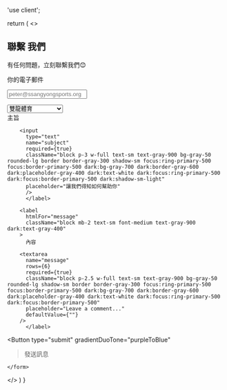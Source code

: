 'use client';

  return (
<>
   <section>
  <div className="py-8 lg:py-16 px-4 mx-auto max-w-screen-md">
    <h2 className="mb-4 text-4xl tracking-tight font-extrabold text-center text-gray-900 dark:text-white">
      <span className={styles.abc}>聯繫</span>
      我們
    </h2>
    <p className="mb-8 lg:mb-16 font-light text-center text-gray-500 dark:text-gray-400 sm:text-xl">
      有任何問題，立刻聯繫我們😊
    </p>
    <form
              action="https://formsubmit.co/ssportpop@gmail.com"
              name="聯繫表單"
              method="POST"
    className="space-y-8"
            >
        <input type="hidden" name="_next" value="https://ssangyongsports.org/thanks" />
          <input type="hidden" name="_subject" value="雙龍體育客戶聯繫" />
            <input type="hidden" name="_captcha" value="false" />
              <input type="hidden" name="_blacklist" value=" 幹, 靠 去死, 娘" />
             <label
         htmlFor="name"
  className="block mb-2 text-sm font-medium text-gray-900 dark:text-gray-300"
>
  你的電子郵件

<input
  type="name"
  name="email"
  className="shadow-sm bg-gray-50 border border-gray-300 text-gray-900 text-sm rounded-lg focus:ring-primary-500 focus:border-primary-500 block w-full p-2.5 dark:bg-gray-700 dark:border-gray-600 dark:placeholder-gray-400 dark:text-white dark:focus:ring-primary-500 dark:focus:border-primary-500 dark:shadow-sm-light"
  placeholder="peter@ssangyongsports.org"
  required={true}
/>
      </label>
      <input type="hidden" name="_email.subject" value="雙龍體育網站聯繫資訊" />
       <input type="hidden" name="_email.from" value="雙龍體育聯繫客戶" />
      <div
      className="max-w-md"
      id="select"
    >
      <div className="mb-2 block">
        <Label
          htmlFor="幫助範圍"
          value="幫助範圍"
        />
      </div>
      <Select
        name="help"
        required
      >
      <option value="雙龍體育">雙龍體育</option>
    <option value="雙龍職籃">雙龍職籃</option>
    <option value="雙龍職棒">雙龍職棒</option>
    <option value="雙龍體育TV">雙龍體育TV</option>
    <option value="其他">其他</option>
    <option value="系統網站問題回報">系統網站問題回報</option>
      </Select>
    </div>
        <label
          htmlFor="subject"
          className="block mb-2 text-sm font-medium text-gray-900 dark:text-gray-300"
        >
          主旨
        
        <input
          type="text"
          name="subject"
          required={true}
          className="block p-3 w-full text-sm text-gray-900 bg-gray-50 rounded-lg border border-gray-300 shadow-sm focus:ring-primary-500 focus:border-primary-500 dark:bg-gray-700 dark:border-gray-600 dark:placeholder-gray-400 dark:text-white dark:focus:ring-primary-500 dark:focus:border-primary-500 dark:shadow-sm-light"
          placeholder="讓我們得知如何幫助你"
          />
          </label>
    
        <label
          htmlFor="message"
          className="block mb-2 text-sm font-medium text-gray-900 dark:text-gray-400"
        >
          內容
        
        <textarea
          name="message"
          rows={6}
          required={true}
          className="block p-2.5 w-full text-sm text-gray-900 bg-gray-50 rounded-lg shadow-sm border border-gray-300 focus:ring-primary-500 focus:border-primary-500 dark:bg-gray-700 dark:border-gray-600 dark:placeholder-gray-400 dark:text-white dark:focus:ring-primary-500 dark:focus:border-primary-500"
          placeholder="Leave a comment..."
          defaultValue={""}
        />
          </label>
<input
  type="hidden"
  name="_cc"
  defaultValue="support@ssangyongsports.eu.org"
/>
<Button type="submit" gradientDuoTone="purpleToBlue"
>發送訊息</Button>
    
    </form>
  </div>
</section>
          <Head>
        <title>雙龍體育聯絡</title>
        <meta name="description" content="雙龍體育聯繫，為你提供專業的雙龍體育客服，為你解決問題，或聯絡雙龍體育了解你想得知的消息，就立刻上雙龍體育聯絡網站吧" />
      </Head>
  
   </>
  )
}

